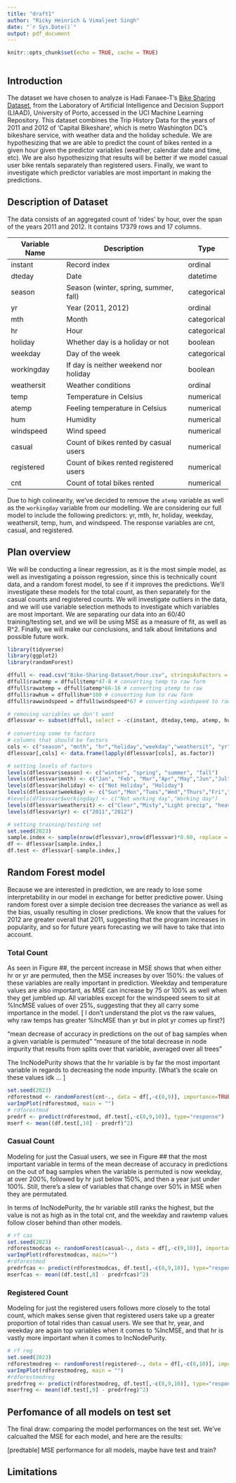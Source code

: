 ```yaml
---
title: "draft1"
author: "Ricky Heinrich & Vimaljeet Singh"
date: "`r Sys.Date()`"
output: pdf_document
---
```


```r
knitr::opts_chunk$set(echo = TRUE, cache = TRUE)
```

```r

```


## Introduction
The dataset we have chosen to analyze is Hadi Fanaee-T's [Bike Sharing Dataset](https://archive.ics.uci.edu/ml/datasets/Bike+Sharing+Dataset), from the Laboratory of Artificial Intelligence and Decision Support (LIAAD), University of Porto, accessed in the UCI Machine Learning Repository. This dataset combines the Trip History Data for the years of 2011 and 2012 of 'Capital Bikeshare', which is metro Washington DC's bikeshare service, with weather data and the holiday schedule. We are hypothesizing that we are able to predict the count of bikes rented in a given hour given the predictor variables (weather, calendar date and time, etc). We are also hypothesizing that results will be better if we model casual user bike rentals separately than registered users. Finally, we want to investigate which predictor variables are most important in making the predictions. 



## Description of Dataset
The data consists of an aggregated count of 'rides' by hour, over the span of the years 2011 and 2012. It contains 17379 rows and 17 columns. 

| Variable Name | Description | Type |
| ---- | ---- | ---- |
| instant | Record index | ordinal|
|dteday | Date | datetime |
|season | Season (winter, spring, summer, fall)| categorical|
|yr | Year (2011, 2012) | ordinal|
|mth | Month | categorical |
| hr | Hour | categorical|
| holiday | Whether day is a holiday or not | boolean |
| weekday |Day of the week  | categorical |
|workingday| If day is neither weekend nor holiday | boolean |
| weathersit | Weather conditions | ordinal |
| temp | Temperature in Celsius | numerical | 
| atemp | Feeling temperature in Celsius | numerical |
| hum | Humidity | numerical |
| windspeed | Wind speed  | numerical |
| casual | Count of bikes rented by casual users | numerical | 
| registered | Count of bikes rented registered users | numerical | 
| cnt | Count of total bikes rented | numerical |

Due to high colinearity, we've decided to remove the `atemp` variable as well as the `workingday` variable from our modelling. We are considering our full model to include the following predictors: yr, mth, hr, holiday, weekday, weathersit, temp, hum, and windspeed. The response variables are cnt, casual, and registered.

## Plan overview
We will be conducting a linear regression, as it is the most simple model, as well as investigating a poisson regression, since this is technically count data, and a random forest model, to see if it improves the predictions. We'll investigate these models for the total count, as then separately for the casual counts and registered counts. We will investigate outliers in the data, and we will use variable selection methods to investigate which variables are most important. We are separating our data into an 60/40 training/testing set, and we will be using MSE as a measure of fit, as well as R^2. Finally, we will make our conclusions, and talk about limitations and possible future work. 

```r
library(tidyverse)
library(ggplot2)
library(randomForest)

dffull <- read.csv("Bike-Sharing-Dataset/hour.csv", stringsAsFactors = TRUE)
dffull$rawtemp = dffull$temp*47-8 # converting temp to raw form
dffull$rawatemp = dffull$atemp*66-16 # converting atemp to raw
dffull$rawhum = dffull$hum*100 # converting hum to raw form
dffull$rawwindspeed = dffull$windspeed*67 # converting windspeed to raw form 

# removing variables we don't want
dflessvar <- subset(dffull, select = -c(instant, dteday,temp, atemp, hum, windspeed, rawatemp, workingday))
  
# converting some to factors
# columns that should be factors
cols <- c("season", "mnth", "hr","holiday","weekday","weathersit", "yr")
dflessvar[,cols] <- data.frame(lapply(dflessvar[cols], as.factor))

# setting levels of factors
levels(dflessvar$season) <- c("winter", "spring", "summer", "fall")
levels(dflessvar$mnth) <- c("Jan", "Feb", "Mar","Apr","May","Jun","Jul","Aug","Sep","Oct","Nov","Dec")
levels(dflessvar$holiday) <- c("Not Holiday", "Holiday")
levels(dflessvar$weekday) <- c("Sun","Mon","Tues","Wed","Thurs","Fri","Sat")
#levels(dflessvar$workingday) <- c("Not working day","Working day")
levels(dflessvar$weathersit) <- c("Clear","Misty","Light precip", "heavy precip")
levels(dflessvar$yr) <- c("2011","2012")

# setting training/testing set
set.seed(2023)
sample.index <- sample(nrow(dflessvar),nrow(dflessvar)*0.60, replace = FALSE)
df <- dflessvar[sample.index,]
df.test <- dflessvar[-sample.index,]
```


## Random Forest model
Because we are interested in prediction, we are ready to lose some interpretability in our model in exchange for better predictive power. Using random forest over a simple decision tree decreases the variance as well as the bias, usually resulting in closer predictions.  We know that the values for 2012 are greater overall that 2011, suggesting that the program increases in popularity, and so for future years forecasting we will have to take that into account.

### Total Count
As seen in Figure ##, the percent increase in MSE shows that when either hr or yr are permuted, then the MSE increases by over 150%: the values of these variables are really important in prediction. Weekday and temperature values are also important, as MSE can increase by 75 or 100% as well when they get jumbled up. All variables except for the windspeed seem to sit at %IncMSE values of over 25%, suggesting that they all carry some importance in the model. [ I don't understand the plot vs the raw values, why raw temps has greater %IncMSE than yr but in plot yr comes up first?]

"mean decrease of accuracy in predictions on the out of bag samples when a given variable is permuted"
"measure of the total decrease in node impurity that results from splits over that variable, averaged over all trees "

The IncNodePurity shows that the hr variable is by far the most important variable in regards to decreasing the node impurity. [What's the scale on these values idk ... ]

```r
set.seed(2023)
rdforestmod <- randomForest(cnt~., data = df[,-c(8,9)], importance=TRUE)
varImpPlot(rdforestmod, main = "")
# rdforestmod
predrf <- predict(rdforestmod, df.test[,-c(8,9,10)], type="response")
mserf <- mean((df.test[,10] - predrf)^2)
```


### Casual Count
Modeling for just the Casual users, we see in Figure ## that the most important variable in terms of the mean decrease of accuracy in predictions on the out of bag samples when the variable is permuted is now weekday, at over 200%, followed by hr just below 150%, and then a year just under 100%. Still, there's a slew of variables that change over 50% in MSE when they are permutated. 

In terms of IncNodePurity, the hr variable still ranks the highest, but the value is not as high as in the total cnt, and the weekday and rawtemp values follow closer behind than other models.

```r
# rf cas
set.seed(2023)
rdforestmodcas <- randomForest(casual~., data = df[,-c(9,10)], importance=TRUE)
varImpPlot(rdforestmodcas, main="")
#rdforestmod
predrfcas <- predict(rdforestmodcas, df.test[,-c(8,9,10)], type="response")
mserfcas <- mean((df.test[,8] - predrfcas)^2)

```

### Registered Count
Modeling for just the registered users follows more closely to the total count, which makes sense given that registered users take up a greater proportion of total rides than casual users. We see that hr, year, and weekday are again top variables when it comes to %IncMSE, and that hr is vastly more important when it comes to IncNodePurity. 

```r
# rf reg
set.seed(2023)
rdforestmodreg <- randomForest(registered~., data = df[,-c(8,10)], importance=TRUE)
varImpPlot(rdforestmodreg, main = "")
#rdforestmodreg
predrfreg <- predict(rdforestmodreg, df.test[,-c(8,9,10)], type="response")
mserfreg <- mean((df.test[,9] - predrfreg)^2)
```


## Perfomance of all models on test set
The final draw: comparing the model performances on the test set. We've calcualted the MSE for each model, and here are the results:

[predtable]
MSE performance for all models, maybe have test and train?

## Limitations


